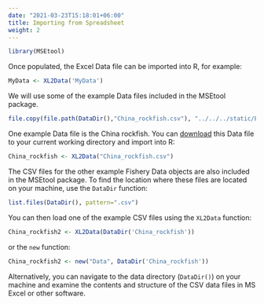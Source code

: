 ```yaml
---
date: "2021-03-23T15:18:01+06:00"
title: Importing from Spreadsheet 
weight: 2
---
```


```r
library(MSEtool)

```

Once populated, the Excel Data file can be imported into R, for example:
```r
MyData <- XL2Data('MyData')
```

We will use some of the example Data files included in the MSEtool package.

```r
file.copy(file.path(DataDir(),"China_rockfish.csv"), "../../../static/ExampleData")
```

One example Data file is the China rockfish. You can [download](/ExampleData/China_rockfish.csv) this Data file to your current working directory and import into R:

```r
China_rockfish <- XL2Data("China_rockfish.csv")
```

The CSV files for the other example Fishery Data objects are also included in the MSEtool package.  To find the location where these files are located on your machine, use the `DataDir` function:
```r
list.files(DataDir(), pattern=".csv")
```

You can then load one of the example CSV files using the `XL2Data` function:

```r
China_rockfish2 <- XL2Data(DataDir('China_rockfish'))
```
or the `new` function:

```r
China_rockfish2 <- new("Data", DataDir('China_rockfish'))
```

Alternatively, you can navigate to the data directory (`DataDir()`) on your machine and examine the contents and structure of the CSV data files in MS Excel or other software.
